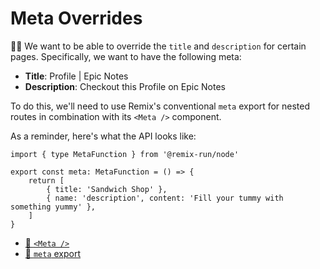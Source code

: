 # Meta Overrides

👨‍💼 We want to be able to override the `title` and `description` for certain
pages. Specifically, we want <LinkToApp to="/users/kody" /> to have the
following meta:

- **Title**: Profile | Epic Notes
- **Description**: Checkout this Profile on Epic Notes

To do this, we'll need to use
Remix's conventional `meta` export for nested routes in combination with its
`<Meta />` component.

As a reminder, here's what the API looks like:

```tsx filename=app/routes/sandwiches.tsx
import { type MetaFunction } from '@remix-run/node'

export const meta: MetaFunction = () => {
	return [
		{ title: 'Sandwich Shop' },
		{ name: 'description', content: 'Fill your tummy with something yummy' },
	]
}
```

- [📜 `<Meta />`](https://remix.run/docs/en/main/components/meta)
- [📜 `meta` export](https://remix.run/docs/en/main/route/meta-v2)
